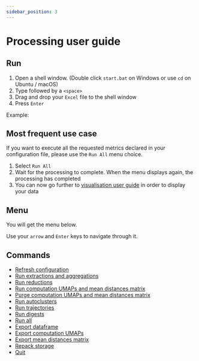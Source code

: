 ```yaml
---
sidebar_position: 3
---
```



# Processing user guide

<ContextWarning />

## Run

1. Open a shell window. (Double click `start.bat` on Windows or use `cd` on Ubuntu / macOS)
2. Type <AppInline /> followed by a `<space>`
3. Drag and drop your `Excel` file to the shell window
4. Press `Enter`

Example:

<ProcessingCommandBlock />

## Most frequent use case

If you want to execute all the requested metrics declared in your configuration
file, please use the `Run All` menu choice.

1. Select `Run All`
2. Wait for the processing to complete. When the menu displays again, the
   processing has completed
3. You can now go further to [visualisation user
   guide](./visualisation-user-guide)
   in order to display your data

## Menu

You will get the menu below.

Use your `arrow` and `Enter` keys to navigate through it.

<ProcessingMenuBlock />

## Commands

- [Refresh configuration](./01-refresh-configuration.md)
- [Run extractions and aggregations](./02-run-extractions-and-aggregations.md)
- [Run reductions](./03-run-reductions.md)
- [Run computation UMAPs and mean distances matrix](./04-run-computations.md)
- [Purge computation UMAPs and mean distances matrix](./05-purge-computations.md)
- [Run autoclusters](./06-run-autoclusters.md)
- [Run trajectories](./07-run-trajectories.md)
- [Run digests](./08-run-digests.md)
- [Run all](./09-run-all.md)
- [Export dataframe](./10-export-dataframe.md)
- [Export computation UMAPs](./11-export-computations.md)
- [Export mean distances matrix](./12-export-mdm.md)
- [Repack storage](./13-repack-storage.md)
- [Quit](./14-quit.md)
